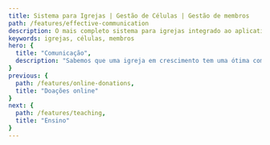 ```yaml
---
title: Sistema para Igrejas | Gestão de Células | Gestão de membros
path: /features/effective-communication
description: O mais completo sistema para igrejas integrado ao aplicativo para igrejas mais inovador! Atos6 te ajuda a pastorear com qualidade, sua gestão e comunicação mais eficientes. Clique e confira
keywords: igrejas, células, membros
hero: {
  title: "Comunicação",
  description: "Sabemos que uma igreja em crescimento tem uma ótima comunicação entre líderes e membros. Envie e-mails e mensagens para membros ou grupos de pessoas como jovens, aniversariantes, moradores de um bairro, etc."
}
previous: {
  path: /features/online-donations,
  title: "Doações online"
}
next: {
  path: /features/teaching,
  title: "Ensino"
}
---
```




<ScheduleDemonstrationBanner />

<Block
  imageOnLeft
  image={email}
  title="Envio de e-mails"
  description="Envie de e-mails aos membros (SEM LIMITES)."
/>

<Block
  image={sendMessageToApp}
  title="Envio de mensagem pelo Aplicativo"
  description="Envie mensagens para todos que possuem o aplicativo da sua igreja"
/>

<PrimeBanner />

